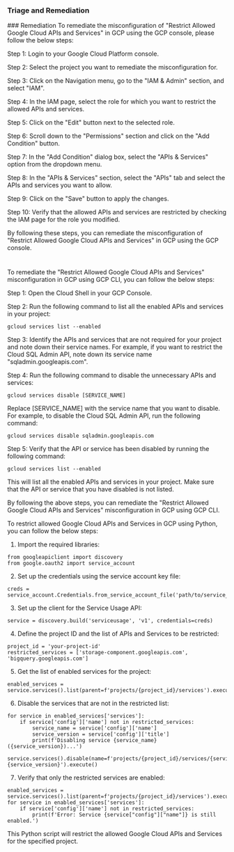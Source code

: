 
### Triage and Remediation
<Tabs>
<Tab title='Remediation'>
### Remediation

<AccordionGroup>
<Accordion title='Using Console' defaultOpen='true'>
To remediate the misconfiguration of "Restrict Allowed Google Cloud APIs and Services" in GCP using the GCP console, please follow the below steps:

Step 1: Login to your Google Cloud Platform console.

Step 2: Select the project you want to remediate the misconfiguration for.

Step 3: Click on the Navigation menu, go to the "IAM & Admin" section, and select "IAM".

Step 4: In the IAM page, select the role for which you want to restrict the allowed APIs and services.

Step 5: Click on the "Edit" button next to the selected role.

Step 6: Scroll down to the "Permissions" section and click on the "Add Condition" button.

Step 7: In the "Add Condition" dialog box, select the "APIs & Services" option from the dropdown menu.

Step 8: In the "APIs & Services" section, select the "APIs" tab and select the APIs and services you want to allow.

Step 9: Click on the "Save" button to apply the changes.

Step 10: Verify that the allowed APIs and services are restricted by checking the IAM page for the role you modified.

By following these steps, you can remediate the misconfiguration of "Restrict Allowed Google Cloud APIs and Services" in GCP using the GCP console.

#
</Accordion>

<Accordion title='Using CLI'>
To remediate the "Restrict Allowed Google Cloud APIs and Services" misconfiguration in GCP using GCP CLI, you can follow the below steps:

Step 1: Open the Cloud Shell in your GCP Console.

Step 2: Run the following command to list all the enabled APIs and services in your project:

```
gcloud services list --enabled
```

Step 3: Identify the APIs and services that are not required for your project and note down their service names. For example, if you want to restrict the Cloud SQL Admin API, note down its service name "sqladmin.googleapis.com".

Step 4: Run the following command to disable the unnecessary APIs and services:

```
gcloud services disable [SERVICE_NAME]
```

Replace [SERVICE_NAME] with the service name that you want to disable. For example, to disable the Cloud SQL Admin API, run the following command:

```
gcloud services disable sqladmin.googleapis.com
```

Step 5: Verify that the API or service has been disabled by running the following command:

```
gcloud services list --enabled
```

This will list all the enabled APIs and services in your project. Make sure that the API or service that you have disabled is not listed.

By following the above steps, you can remediate the "Restrict Allowed Google Cloud APIs and Services" misconfiguration in GCP using GCP CLI.
</Accordion>

<Accordion title='Using Python'>
To restrict allowed Google Cloud APIs and Services in GCP using Python, you can follow the below steps:

1. Import the required libraries:

```
from googleapiclient import discovery
from google.oauth2 import service_account
```

2. Set up the credentials using the service account key file:

```
creds = service_account.Credentials.from_service_account_file('path/to/service_account_key.json')
```

3. Set up the client for the Service Usage API:

```
service = discovery.build('serviceusage', 'v1', credentials=creds)
```

4. Define the project ID and the list of APIs and Services to be restricted:

```
project_id = 'your-project-id'
restricted_services = ['storage-component.googleapis.com', 'bigquery.googleapis.com']
```

5. Get the list of enabled services for the project:

```
enabled_services = service.services().list(parent=f'projects/{project_id}/services').execute()
```

6. Disable the services that are not in the restricted list:

```
for service in enabled_services['services']:
    if service['config']['name'] not in restricted_services:
        service_name = service['config']['name']
        service_version = service['config']['title']
        print(f'Disabling service {service_name} ({service_version})...')
        service.services().disable(name=f'projects/{project_id}/services/{service_name}.{service_version}').execute()
```

7. Verify that only the restricted services are enabled:

```
enabled_services = service.services().list(parent=f'projects/{project_id}/services').execute()
for service in enabled_services['services']:
    if service['config']['name'] not in restricted_services:
        print(f'Error: Service {service["config"]["name"]} is still enabled.')
```

This Python script will restrict the allowed Google Cloud APIs and Services for the specified project.
</Accordion>

</AccordionGroup>
</Tab>
</Tabs>

